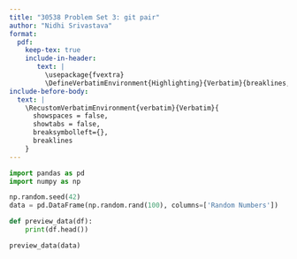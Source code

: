 ```yaml
---
title: "30538 Problem Set 3: git pair"
author: "Nidhi Srivastava"
format: 
  pdf:
    keep-tex: true
    include-in-header: 
       text: |
         \usepackage{fvextra}
         \DefineVerbatimEnvironment{Highlighting}{Verbatim}{breaklines,commandchars=\\\{\}}
include-before-body:
  text: |
    \RecustomVerbatimEnvironment{verbatim}{Verbatim}{
      showspaces = false,
      showtabs = false,
      breaksymbolleft={},
      breaklines
    }
---
```


```python
import pandas as pd
import numpy as np

np.random.seed(42)
data = pd.DataFrame(np.random.rand(100), columns=['Random Numbers'])

def preview_data(df):
    print(df.head())

preview_data(data)
```